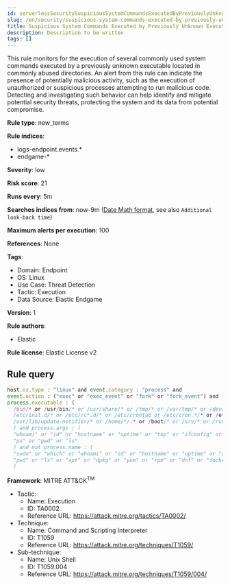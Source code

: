 ```yaml
---
id: serverlessSecuritySuspiciousSystemCommandsExecutedByPreviouslyUnknownExecutable
slug: /en/security/suspicious-system-commands-executed-by-previously-unknown-executable
title: Suspicious System Commands Executed by Previously Unknown Executable
description: Description to be written
tags: []
---
```


<div id="suspicious-system-commands-executed-by-previously-unknown-executable"></div>

This rule monitors for the execution of several commonly used system commands executed by a previously unknown executable located in commonly abused directories. An alert from this rule can indicate the presence of potentially malicious activity, such as the execution of unauthorized or suspicious processes attempting to run malicious code. Detecting and investigating such behavior can help identify and mitigate potential security threats, protecting the system and its data from potential compromise.

**Rule type**: new_terms

**Rule indices**: 

* logs-endpoint.events.*
* endgame-*

**Severity**: low

**Risk score**: 21

**Runs every**: 5m

**Searches indices from**: now-9m ([Date Math format](((ref))/common-options.html#date-math), see also <DocLink id="serverlessSecurityRulesUiCreate" section="set-the-rules-schedule">`Additional look-back time`</DocLink>)

**Maximum alerts per execution**: 100

**References**: None

**Tags**: 

* Domain: Endpoint
* OS: Linux
* Use Case: Threat Detection
* Tactic: Execution
* Data Source: Elastic Endgame

**Version**: 1

**Rule authors**: 

* Elastic

**Rule license**: Elastic License v2

## Rule query

```js
host.os.type : "linux" and event.category : "process" and 
event.action : ("exec" or "exec_event" or "fork" or "fork_event") and 
process.executable : (
  /bin/* or /usr/bin/* or /usr/share/* or /tmp/* or /var/tmp/* or /dev/shm/* or
  /etc/init.d/* or /etc/rc*.d/* or /etc/crontab or /etc/cron.*/* or /etc/update-motd.d/* or 
  /usr/lib/update-notifier/* or /home/*/.* or /boot/* or /srv/* or /run/*
  ) and process.args : (
  "whoami" or "id" or "hostname" or "uptime" or "top" or "ifconfig" or "netstat" or "route" or 
  "ps" or "pwd" or "ls"
  ) and not process.name : (
  "sudo" or "which" or "whoami" or "id" or "hostname" or "uptime" or "top" or "netstat" or "ps" or 
  "pwd" or "ls" or "apt" or "dpkg" or "yum" or "rpm" or "dnf" or "dockerd" or "snapd" or "snap"
  )

```

**Framework**: MITRE ATT&CK<sup>TM</sup>

* Tactic:
    * Name: Execution
    * ID: TA0002
    * Reference URL: https://attack.mitre.org/tactics/TA0002/
* Technique:
    * Name: Command and Scripting Interpreter
    * ID: T1059
    * Reference URL: https://attack.mitre.org/techniques/T1059/
* Sub-technique:
    * Name: Unix Shell
    * ID: T1059.004
    * Reference URL: https://attack.mitre.org/techniques/T1059/004/

